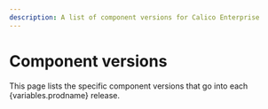 ```yaml
---
description: A list of component versions for Calico Enterprise
---
```



# Component versions

<p>
  This page lists the specific component versions that go into each {variables.prodname} release.
</p>

<ComponentVersions />

